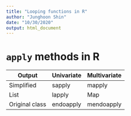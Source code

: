 ```yaml
---
title: "Looping functions in R"
author: "Junghoon Shin"
date: "10/30/2020"
output: html_document
---
```


# `apply` methods in R

|Output|Univariate|Multivariate|
|------|----------|------------|
|Simplified|sapply|mapply|
|List|lapply|Map|
|Original class|endoapply|mendoapply|
